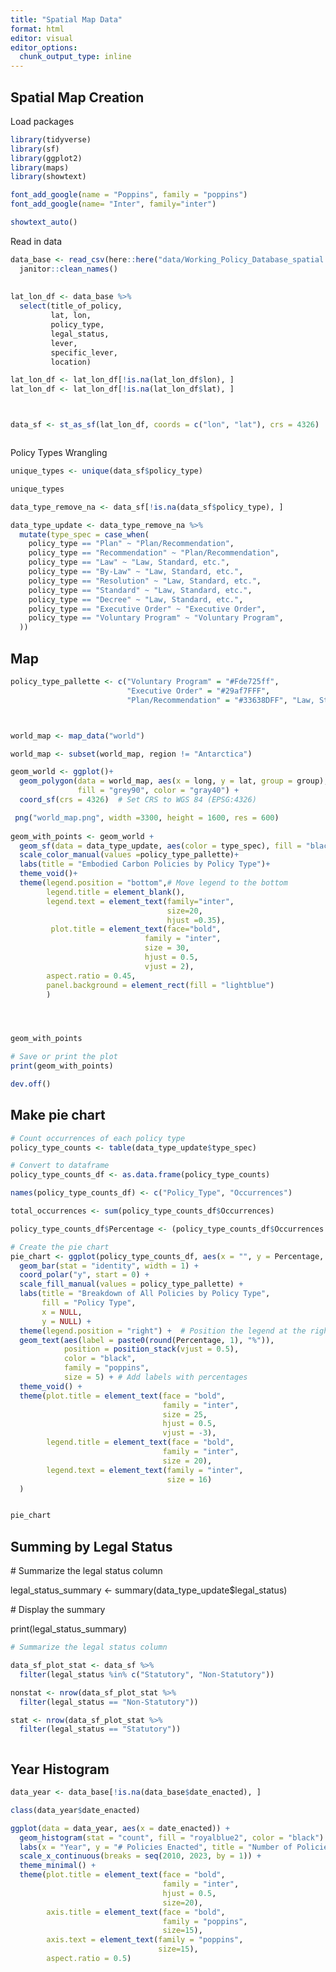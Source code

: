 ```yaml
---
title: "Spatial Map Data"
format: html
editor: visual
editor_options: 
  chunk_output_type: inline
---
```


## Spatial Map Creation

Load packages

```r

library(tidyverse)
library(sf)
library(ggplot2)
library(maps)
library(showtext)

font_add_google(name = "Poppins", family = "poppins")
font_add_google(name= "Inter", family="inter")

showtext_auto()
```

Read in data

```r

data_base <- read_csv(here::here("data/Working_Policy_Database_spatial.csv")) %>% 
  janitor::clean_names() 
  
  
lat_lon_df <- data_base %>% 
  select(title_of_policy, 
         lat, lon, 
         policy_type, 
         legal_status, 
         lever, 
         specific_lever, 
         location) 

lat_lon_df <- lat_lon_df[!is.na(lat_lon_df$lon), ]
lat_lon_df <- lat_lon_df[!is.na(lat_lon_df$lat), ]



data_sf <- st_as_sf(lat_lon_df, coords = c("lon", "lat"), crs = 4326)



```

Policy Types Wrangling

```r

unique_types <- unique(data_sf$policy_type)

unique_types

data_type_remove_na <- data_sf[!is.na(data_sf$policy_type), ]

data_type_update <- data_type_remove_na %>% 
  mutate(type_spec = case_when(
    policy_type == "Plan" ~ "Plan/Recommendation",
    policy_type == "Recommendation" ~ "Plan/Recommendation",
    policy_type == "Law" ~ "Law, Standard, etc.",
    policy_type == "By-Law" ~ "Law, Standard, etc.",
    policy_type == "Resolution" ~ "Law, Standard, etc.",
    policy_type == "Standard" ~ "Law, Standard, etc.",
    policy_type == "Decree" ~ "Law, Standard, etc.",
    policy_type == "Executive Order" ~ "Executive Order",
    policy_type == "Voluntary Program" ~ "Voluntary Program",
  ))


```

## Map

```r


policy_type_pallette <- c("Voluntary Program" = "#Fde725ff",
                          "Executive Order" = "#29af7FFF",
                          "Plan/Recommendation" = "#33638DFF", "Law, Standard, etc." = "#482677ff")



world_map <- map_data("world")

world_map <- subset(world_map, region != "Antarctica")

geom_world <- ggplot()+
  geom_polygon(data = world_map, aes(x = long, y = lat, group = group), size =0.1,
               fill = "grey90", color = "gray40") +
  coord_sf(crs = 4326)  # Set CRS to WGS 84 (EPSG:4326)

 png("world_map.png", width =3300, height = 1600, res = 600)
 
geom_with_points <- geom_world + 
  geom_sf(data = data_type_update, aes(color = type_spec), fill = "black", size = 3, shape = 18,  alpha=0.9) +
  scale_color_manual(values =policy_type_pallette)+
  labs(title = "Embodied Carbon Policies by Policy Type")+
  theme_void()+
  theme(legend.position = "bottom",# Move legend to the bottom
        legend.title = element_blank(),
        legend.text = element_text(family="inter", 
                                   size=20,
                                   hjust =0.35),
         plot.title = element_text(face="bold",
                              family = "inter",
                              size = 30,
                              hjust = 0.5,
                              vjust = 2),
        aspect.ratio = 0.45,
        panel.background = element_rect(fill = "lightblue")
        )  




geom_with_points

# Save or print the plot
print(geom_with_points)

dev.off()

```

## Make pie chart

```r



# Count occurrences of each policy type
policy_type_counts <- table(data_type_update$type_spec)

# Convert to dataframe
policy_type_counts_df <- as.data.frame(policy_type_counts)

names(policy_type_counts_df) <- c("Policy_Type", "Occurrences")

total_occurrences <- sum(policy_type_counts_df$Occurrences)

policy_type_counts_df$Percentage <- (policy_type_counts_df$Occurrences / total_occurrences) * 100

# Create the pie chart
pie_chart <- ggplot(policy_type_counts_df, aes(x = "", y = Percentage, fill = Policy_Type)) +
  geom_bar(stat = "identity", width = 1) +
  coord_polar("y", start = 0) +
  scale_fill_manual(values = policy_type_pallette) +
  labs(title = "Breakdown of All Policies by Policy Type",
       fill = "Policy Type",
       x = NULL,
       y = NULL) +
  theme(legend.position = "right") +  # Position the legend at the right
  geom_text(aes(label = paste0(round(Percentage, 1), "%")), 
            position = position_stack(vjust = 0.5),
            color = "black",
            family = "poppins",
            size = 5) + # Add labels with percentages
  theme_void() +
  theme(plot.title = element_text(face = "bold",
                                  family = "inter",
                                  size = 25,
                                  hjust = 0.5,
                                  vjust = -3),
        legend.title = element_text(face = "bold",
                                  family = "inter",
                                  size = 20),
        legend.text = element_text(family = "inter",
                                   size = 16)
  )


pie_chart
```

## Summing by Legal Status

\# Summarize the legal status column

legal_status_summary \<- summary(data_type_update\$legal_status)

\# Display the summary

print(legal_status_summary)

```r

# Summarize the legal status column

data_sf_plot_stat <- data_sf %>% 
  filter(legal_status %in% c("Statutory", "Non-Statutory"))

nonstat <- nrow(data_sf_plot_stat %>% 
  filter(legal_status == "Non-Statutory"))

stat <- nrow(data_sf_plot_stat %>% 
  filter(legal_status == "Statutory"))



```

## Year Histogram

```r


data_year <- data_base[!is.na(data_base$date_enacted), ]

class(data_year$date_enacted)

ggplot(data = data_year, aes(x = date_enacted)) +
  geom_histogram(stat = "count", fill = "royalblue2", color = "black") +
  labs(x = "Year", y = "# Policies Enacted", title = "Number of Policies Enacted by Year") +
  scale_x_continuous(breaks = seq(2010, 2023, by = 1)) +
  theme_minimal() +
  theme(plot.title = element_text(face = "bold",
                                  family = "inter", 
                                  hjust = 0.5,
                                  size=20),
        axis.title = element_text(face = "bold",
                                  family = "poppins",
                                  size=15),
        axis.text = element_text(family = "poppins",
                                 size=15),
        aspect.ratio = 0.5)

```

```r



```
